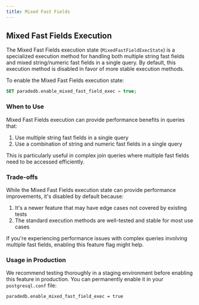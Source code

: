 ```yaml
---
title: Mixed Fast Fields
---
```


## Mixed Fast Fields Execution

The Mixed Fast Fields execution state (`MixedFastFieldExecState`) is a specialized execution method for handling both multiple string fast fields and mixed string/numeric fast fields in a single query. By default, this execution method is disabled in favor of more stable execution methods.

To enable the Mixed Fast Fields execution state:

```sql
SET paradedb.enable_mixed_fast_field_exec = true;
```

### When to Use

Mixed Fast Fields execution can provide performance benefits in queries that:

1. Use multiple string fast fields in a single query
2. Use a combination of string and numeric fast fields in a single query

This is particularly useful in complex join queries where multiple fast fields need to be accessed efficiently.

### Trade-offs

While the Mixed Fast Fields execution state can provide performance improvements, it's disabled by default because:

1. It's a newer feature that may have edge cases not covered by existing tests
2. The standard execution methods are well-tested and stable for most use cases

If you're experiencing performance issues with complex queries involving multiple fast fields, enabling this feature flag might help.

### Usage in Production

We recommend testing thoroughly in a staging environment before enabling this feature in production. You can permanently enable it in your `postgresql.conf` file:

```
paradedb.enable_mixed_fast_field_exec = true
```
